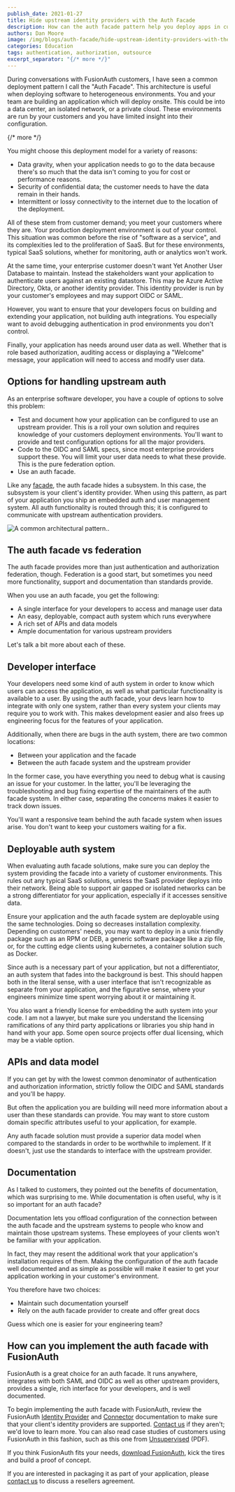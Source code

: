 ```yaml
---
publish_date: 2021-01-27 
title: Hide upstream identity providers with the Auth Facade
description: How can the auth facade pattern help you deploy apps in customer's networks?
authors: Dan Moore
image: /img/blogs/auth-facade/hide-upstream-identity-providers-with-the-auth-facade-header-image.png
categories: Education
tags: authentication, authorization, outsource
excerpt_separator: "{/* more */}"
---
```


During conversations with FusionAuth customers, I have seen a common deployment pattern I call the "Auth Facade". This architecture is useful when deploying software to heterogeneous environments. You and your team are building an application which will deploy onsite. This could be into a data center, an isolated network, or a private cloud. These environments are run by your customers and you have limited insight into their configuration.  

{/* more */}

You might choose this deployment model for a variety of reasons:

* Data gravity, when your application needs to go to the data because there's so much that the data isn't coming to you for cost or performance reasons.
* Security of confidential data; the customer needs to have the data remain in their hands.
* Intermittent or lossy connectivity to the internet due to the location of the deployment.

All of these stem from customer demand; you meet your customers where they are. Your production deployment environment is out of your control. This situation was common before the rise of "software as a service", and its complexities led to the proliferation of SaaS. But for these environments, typical SaaS solutions, whether for monitoring, auth or analytics won't work.

At the same time, your enterprise customer doesn't want Yet Another User Database to maintain. Instead the stakeholders want your application to authenticate users against an existing datastore. This may be Azure Active Directory, Okta, or another identity provider. This identity provider is run by your customer's employees and may support OIDC or SAML.

However, you want to ensure that your developers focus on building and extending your application, not building auth integrations. You especially want to avoid debugging authentication in prod environments you don't control.

Finally, your application has needs around user data as well. Whether that is role based authorization, auditing access or displaying a "Welcome" message, your application will need to access and modify user data.

## Options for handling upstream auth

As an enterprise software developer, you have a couple of options to solve this problem:

* Test and document how your application can be configured to use an upstream provider. This is a roll your own solution and requires knowledge of your customers deployment environments. You'll want to provide and test configuration options for all the major providers.
* Code to the OIDC and SAML specs, since most enterprise providers support these. You will limit your user data needs to what these provide. This is the pure federation option.
* Use an auth facade.

Like any [facade](https://en.wikipedia.org/wiki/Facade_pattern), the auth facade hides a subsystem. In this case, the subsystem is your client's identity provider. When using this pattern, as part of your application you ship an embedded auth and user management system. All auth functionality is routed through this; it is configured to communicate with upstream authentication providers. 

![A common architectural pattern..](/img/blogs/auth-facade/auth-facade-pattern.svg)

## The auth facade vs federation

The auth facade provides more than just authentication and authorization federation, though. Federation is a good start, but sometimes you need more functionality, support and documentation than standards provide. 

When you use an auth facade, you get the following:

* A single interface for your developers to access and manage user data
* An easy, deployable, compact auth system which runs everywhere
* A rich set of APIs and data models
* Ample documentation for various upstream providers 

Let's talk a bit more about each of these.

## Developer interface

Your developers need some kind of auth system in order to know which users can access the application, as well as what particular functionality is available to a user. By using the auth facade, your devs learn how to integrate with only one system, rather than every system your clients may require you to work with. This makes development easier and also frees up engineering focus for the features of your application. 

Additionally, when there are bugs in the auth system, there are two common locations:

* Between your application and the facade
* Between the auth facade system and the upstream provider

In the former case, you have everything you need to debug what is causing an issue for your customer. In the latter, you'll be leveraging the troubleshooting and bug fixing expertise of the maintainers of the auth facade system. In either case, separating the concerns makes it easier to track down issues.

You'll want a responsive team behind the auth facade system when issues arise. You don't want to keep your customers waiting for a fix.

## Deployable auth system

When evaluating auth facade solutions, make sure you can deploy the system providing the facade into a variety of customer environments. This rules out any typical SaaS solutions, unless the SaaS provider deploys into their network. Being able to support air gapped or isolated networks can be a strong differentiator for your application, especially if it accesses sensitive data.

Ensure your application and the auth facade system are deployable using the same technologies. Doing so decreases installation complexity. Depending on customers' needs, you may want to deploy in a unix friendly package such as an RPM or DEB, a generic software package like a zip file, or, for the cutting edge clients using kubernetes, a container solution such as Docker.

Since auth is a necessary part of your application, but not a differentiator, an auth system that fades into the background is best. This should happen both in the literal sense, with a user interface that isn't recognizable as separate from your application, and the figurative sense, where your engineers minimize time spent worrying about it or maintaining it.

You also want a friendly license for embedding the auth system into your code. I am not a lawyer, but make sure you understand the licensing ramifications of any third party applications or libraries you ship hand in hand with your app. Some open source projects offer dual licensing, which may be a viable option.

## APIs and data model

If you can get by with the lowest common denominator of authentication and authorization information, strictly follow the OIDC and SAML standards and you'll be happy. 

But often the application you are building will need more information about a user than these standards can provide. You may want to store custom domain specific attributes useful to your application, for example.

Any auth facade solution must provide a superior data model when compared to the standards in order to be worthwhile to implement. If it doesn't, just use the standards to interface with the upstream provider. 

## Documentation

As I talked to customers, they pointed out the benefits of documentation, which was surprising to me. While documentation is often useful, why is it so important for an auth facade? 

Documentation lets you offload configuration of the connection between the auth facade and the upstream systems to people who know and maintain those upstream systems. These employees of your clients won't be familiar with your application. 

In fact, they may resent the additional work that your application's installation requires of them. Making the configuration of the auth facade well documented and as simple as possible will make it easier to get your application working in your customer's environment.

You therefore have two choices:

* Maintain such documentation yourself
* Rely on the auth facade provider to create and offer great docs

Guess which one is easier for your engineering team?

## How can you implement the auth facade with FusionAuth

FusionAuth is a great choice for an auth facade. It runs anywhere, integrates with both SAML and OIDC as well as other upstream providers, provides a single, rich interface for your developers, and is well documented.

To begin implementing the auth facade with FusionAuth, review the FusionAuth [Identity Provider](/docs/v1/tech/identity-providers/) and [Connector](/docs/v1/tech/connectors/) documentation to make sure that your client's identity providers are supported. [Contact us](/contact/) if they aren't; we'd love to learn more. You can also read case studies of customers using FusionAuth in this fashion, such as this one from [Unsupervised](/resources/unsupervised-case-study.pdf) (PDF).

If you think FusionAuth fits your needs, [download FusionAuth](/download/), kick the tires and build a proof of concept. 

If you are interested in packaging it as part of your application, please [contact us](/contact/) to discuss a resellers agreement.
